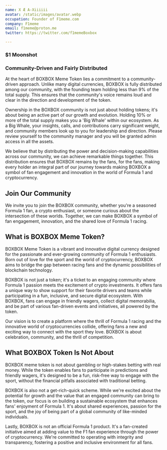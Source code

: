 ```yaml
---
name: X Æ A-Xiiiiii
avatar: /static/images/avatar.webp
occupation: Founder of F1meme.com
company: F1meme
email: f1meme@proton.me
twitter: https://twitter.com/f1memeBoxbox

---
```


### $1 Moonshot 










<h3>Community-Driven and Fairly Distributed</h3>

<p>At the heart of BOXBOX Meme Token lies a commitment to a community-driven approach. Unlike many digital currencies, BOXBOX is fully distributed among our community, with the founding team holding less than 9% of the total supply. This ensures that the community's voice remains loud and clear in the direction and development of the token.</p>

<p>Ownership in the BOXBOX community is not just about holding tokens; it's about being an active part of our growth and evolution. Holding 10% or more of the total supply makes you a 'Big Whale' within our ecosystem. As a Big Whale, your insights, calls, and contributions carry significant weight, and community members look up to you for leadership and direction. Please review yourself to the community manager and you will be granted admin access in all the assets.</p>

<p>We believe that by distributing the power and decision-making capabilities across our community, we can achieve remarkable things together. This distribution ensures that BOXBOX remains by the fans, for the fans, making every holder an integral part of our journey towards making BOXBOX a symbol of fan engagement and innovation in the world of Formula 1 and cryptocurrency.</p>




## Join Our Community ##

<p>We invite you to join the BOXBOX community, whether you're a seasoned Formula 1 fan, a crypto enthusiast, or someone curious about the intersection of these worlds. Together, we can make BOXBOX a symbol of fan engagement, innovation, and the shared love of Formula 1 racing.</p>




## What is BOXBOX Meme Token? ##

<p>BOXBOX Meme Token is a vibrant and innovative digital currency designed for the passionate and ever-growing community of Formula 1 enthusiasts. Born out of love for the sport and the world of cryptocurrency, BOXBOX aims to bridge the gap between racing fans and the dynamic possibilities of blockchain technology.</p>

<p>BOXBOX is not just a token; it's a ticket to an engaging community where Formula 1 passion meets the excitement of crypto investments. It offers fans a unique way to show support for their favorite drivers and teams while participating in a fun, inclusive, and secure digital ecosystem. With BOXBOX, fans can engage in friendly wagers, collect digital memorabilia, and be part of various fan-driven events and initiatives, all powered by the token.</p>

<p>Our vision is to create a platform where the thrill of Formula 1 racing and the innovative world of cryptocurrencies collide, offering fans a new and exciting way to connect with the sport they love. BOXBOX is about celebration, community, and the thrill of competition.</p>





## What BOXBOX Token Is Not About ##




<p>BOXBOX meme token is not about gambling or high-stakes betting with real money. While the token enables fans to participate in predictions and friendly wagers, it's designed to be a fun, risk-free way to engage with the sport, without the financial pitfalls associated with traditional betting.</p>

<p>BOXBOX is also not a get-rich-quick scheme. While we're excited about the potential for growth and the value that an engaged community can bring to the token, our focus is on building a sustainable ecosystem that enhances fans' enjoyment of Formula 1. It's about shared experiences, passion for the sport, and the joy of being part of a global community of like-minded individuals.</p>

<p>Lastly, BOXBOX is not an official Formula 1 product. It's a fan-created initiative aimed at adding value to the F1 fan experience through the power of cryptocurrency. We're committed to operating with integrity and transparency, fostering a positive and inclusive environment for all fans.</p>




